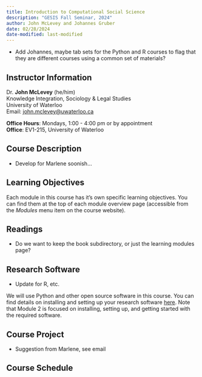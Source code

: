 ```yaml
---
title: Introduction to Computational Social Science
description: "GESIS Fall Seminar, 2024"
author: John McLevey and Johannes Gruber
date: 02/28/2024
date-modified: last-modified
---
```


- Add Johannes, maybe tab sets for the Python and R courses to flag that they are different courses using a common set of materials?

:::{.callout-note}
## Instructor Information
Dr. **John McLevey** (he/him)  
Knowledge Integration, Sociology & Legal Studies   
University of Waterloo   
Email: <john.mclevey@uwaterloo.ca>

**Office Hours**: Mondays, 1:00 - 4:00 pm or by appointment   
**Office**: EV1-215, University of Waterloo   
:::

## Course Description

- Develop for Marlene soonish...

## Learning Objectives

Each module in this course has it's own specific learning objectives. You can find them at the top of each module overview page (accessible from the *Modules* menu item on the course website). 

## Readings

- Do we want to keep the book subdirectory, or just the learning modules page? 

## Research Software

- Update for R, etc.

We will use Python and other open source software in this course. You can find details on installing and setting up your research software [here](software.qmd). Note that Module 2 is focused on installing, setting up, and getting started with the required software.

## Course Project

- Suggestion from Marlene, see email

## Course Schedule

